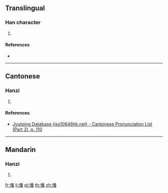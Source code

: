{{character info/new}}
==Translingual==

===Han character===
{{Han char|rn=61|rad=心|as=12|sn=15|four=|canj=PHDW|ids=⿰忄番}}

# {{defn|Han|sort=心12}}

====References====
* {{Han ref|kx=0403.170|dkj=11237|dj=0743.190|hdz=42355.090|uh=61A3|ud=24995}}

----

==Cantonese==

===Hanzi===
{{yue-hanzi|jyut=faan1|y=faan1}}

# {{defn|lang=yue|sort=心12}}

====References====
* [http://www.iso10646hk.net/jp/document/download.jsp Jyutping Database (iso10646hk.net) - Cantonese Pronunciation List (Part 2), p. 110]

----

==Mandarin==

===Hanzi===
{{cmn-hanzi|pin=[[fān]] ([[fan1]])|wg=fan<sup>1</sup>}}

# {{defn|lang=cmn|sort=心12}}

[[fr:憣]]
[[li:憣]]
[[pl:憣]]
[[th:憣]]
[[zh:憣]]